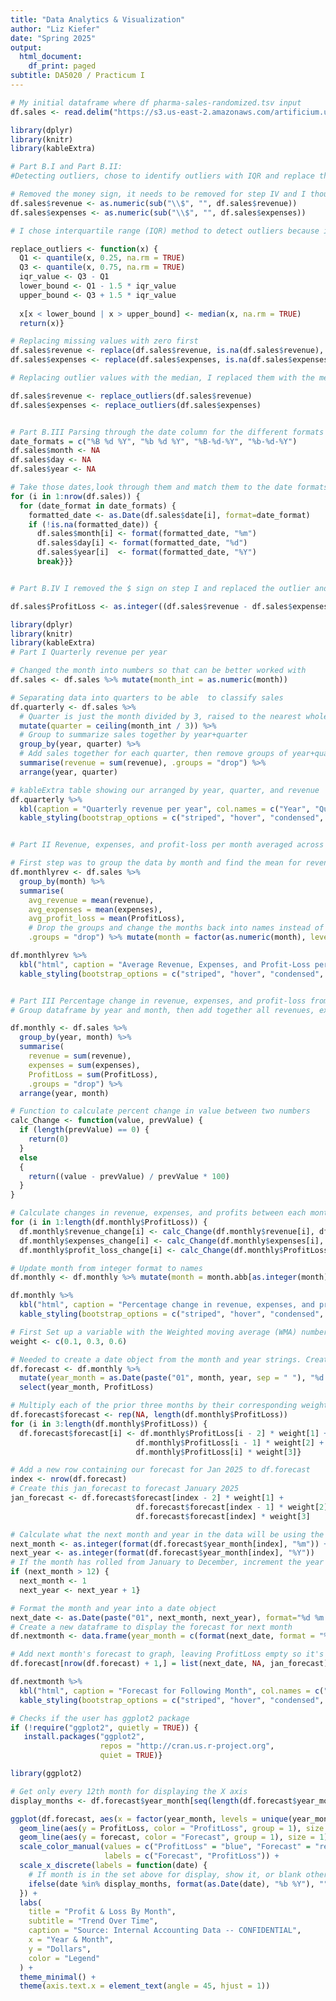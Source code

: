 ```yaml
---
title: "Data Analytics & Visualization"
author: "Liz Kiefer"
date: "Spring 2025"
output:
  html_document:
    df_print: paged
subtitle: DA5020 / Practicum I
---
```




```r

# My initial dataframe where df pharma-sales-randomized.tsv input 
df.sales <- read.delim("https://s3.us-east-2.amazonaws.com/artificium.us/datasets/pharma-sales-randomized.tsv",  header = TRUE, sep = "\t", stringsAsFactors = FALSE)
```

```r
library(dplyr)
library(knitr)
library(kableExtra)

# Part B.I and Part B.II: 
#Detecting outliers, chose to identify outliers with IQR and replace them with the median.

# Removed the money sign, it needs to be removed for step IV and I thought it would be easiest to remove it first thing.
df.sales$revenue <- as.numeric(sub("\\$", "", df.sales$revenue))
df.sales$expenses <- as.numeric(sub("\\$", "", df.sales$expenses))

# I chose interquartile range (IQR) method to detect outliers because in previous statistics class we used IQR to detect outliers, and it made sense to me, it is simple and I would be able to do it in r by making a function for it and I think it detects outliers properly.  

replace_outliers <- function(x) {
  Q1 <- quantile(x, 0.25, na.rm = TRUE)
  Q3 <- quantile(x, 0.75, na.rm = TRUE)
  iqr_value <- Q3 - Q1
  lower_bound <- Q1 - 1.5 * iqr_value
  upper_bound <- Q3 + 1.5 * iqr_value
  
  x[x < lower_bound | x > upper_bound] <- median(x, na.rm = TRUE)
  return(x)}

# Replacing missing values with zero first 
df.sales$revenue <- replace(df.sales$revenue, is.na(df.sales$revenue), 0)
df.sales$expenses <- replace(df.sales$expenses, is.na(df.sales$expenses), 0)

# Replacing outlier values with the median, I replaced them with the median because the median is not able to be skewed like the mean is by the outliers. I did not remove the outliers because I thought If I removed data, our data was already so small that it would become inaccurate.

df.sales$revenue <- replace_outliers(df.sales$revenue)
df.sales$expenses <- replace_outliers(df.sales$expenses)


# Part B.III Parsing through the date column for the different formats we may encounter. I did this first to be able to write a for loop that checks for the different formats. I also set up empty columns for month, day and year
date_formats = c("%B %d %Y", "%b %d %Y", "%B-%d-%Y", "%b-%d-%Y")
df.sales$month <- NA
df.sales$day <- NA
df.sales$year <- NA

# Take those dates,look through them and match them to the date formats above, then put them in their proper column.
for (i in 1:nrow(df.sales)) {
  for (date_format in date_formats) {
    formatted_date <- as.Date(df.sales$date[i], format=date_format)
    if (!is.na(formatted_date)) {
      df.sales$month[i] <- format(formatted_date, "%m")
      df.sales$day[i] <- format(formatted_date, "%d")
      df.sales$year[i]  <- format(formatted_date, "%Y")
      break}}}


# Part B.IV I removed the $ sign on step I and replaced the outlier and NA characters with my median number. Therefore this was an easy math of subtracting revenue by expenses and multiplying it by 1000 and putting them into a column.

df.sales$ProfitLoss <- as.integer((df.sales$revenue - df.sales$expenses) * 1000)

```


```r

library(dplyr)
library(knitr)
library(kableExtra)
# Part I Quarterly revenue per year

# Changed the month into numbers so that can be better worked with 
df.sales <- df.sales %>% mutate(month_int = as.numeric(month))

# Separating data into quarters to be able  to classify sales 
df.quarterly <- df.sales %>%
  # Quarter is just the month divided by 3, raised to the nearest whole number
  mutate(quarter = ceiling(month_int / 3)) %>%
  # Group to summarize sales together by year+quarter
  group_by(year, quarter) %>%
  # Add sales together for each quarter, then remove groups of year+quarter after summarizing
  summarise(revenue = sum(revenue), .groups = "drop") %>%
  arrange(year, quarter)

# kableExtra table showing our arranged by year, quarter, and revenue
df.quarterly %>%
  kbl(caption = "Quarterly revenue per year", col.names = c("Year", "Quarter", "Revenue (Thousand \\$)")) %>%
  kable_styling(bootstrap_options = c("striped", "hover", "condensed", "responsive"))


# Part II Revenue, expenses, and profit-loss per month averaged across the years

# First step was to group the data by month and find the mean for revenue, expenses, and profit loss
df.monthlyrev <- df.sales %>%
  group_by(month) %>%
  summarise(
    avg_revenue = mean(revenue),
    avg_expenses = mean(expenses),
    avg_profit_loss = mean(ProfitLoss), 
    # Drop the groups and change the months back into names instead of numbers, because previously I changed them into numbers to be able to use          them for part I 
    .groups = "drop") %>% mutate(month = factor(as.numeric(month), levels = 1:12, labels = month.name))

df.monthlyrev %>%
  kbl("html", caption = "Average Revenue, Expenses, and Profit-Loss per Month", digits=2, col.names = c("Month", "Revenue Average (Thousand \\$)", "Expenses Average (Thousand \\$)", "Profit/Loss Average (\\$)")) %>%
  kable_styling(bootstrap_options = c("striped", "hover", "condensed", "responsive"))


# Part III Percentage change in revenue, expenses, and profit-loss from the prior month for each year
# Group dataframe by year and month, then add together all revenues, expenses, and profits for each year+month

df.monthly <- df.sales %>%
  group_by(year, month) %>%
  summarise(
    revenue = sum(revenue),
    expenses = sum(expenses),
    ProfitLoss = sum(ProfitLoss),
    .groups = "drop") %>%
  arrange(year, month)

# Function to calculate percent change in value between two numbers
calc_Change <- function(value, prevValue) {
  if (length(prevValue) == 0) {
    return(0)
  }
  else
  {
    return((value - prevValue) / prevValue * 100)
  }
}

# Calculate changes in revenue, expenses, and profits between each month using the calc_Change function
for (i in 1:length(df.monthly$ProfitLoss)) {
  df.monthly$revenue_change[i] <- calc_Change(df.monthly$revenue[i], df.monthly$revenue[i - 1])
  df.monthly$expenses_change[i] <- calc_Change(df.monthly$expenses[i], df.monthly$expenses[i - 1])
  df.monthly$profit_loss_change[i] <- calc_Change(df.monthly$ProfitLoss[i], df.monthly$ProfitLoss[i - 1])}

# Update month from integer format to names
df.monthly <- df.monthly %>% mutate(month = month.abb[as.integer(month)])

df.monthly %>%
  kbl("html", caption = "Percentage change in revenue, expenses, and profit-loss from the prior month for each year", digits=2, col.names = c("Year", "Month", "Revenue (Thousand \\$)", "Expenses (Thousand \\$)", "Profit/Loss Average (\\$)", "Change in Revenue (%)", "Change in Expenses (%)", "Change in Profit/Loss (%)")) %>%
  kable_styling(bootstrap_options = c("striped", "hover", "condensed", "responsive"))
```

```r
# First Set up a variable with the Weighted moving average (WMA) numbers to be able to use it in my for loop
weight <- c(0.1, 0.3, 0.6)

# Needed to create a date object from the month and year strings. Create a new data frame that will contain the year+month in one column, the profit loss in a column, and the forecast in a column because in part E we need it for the graph.
df.forecast <- df.monthly %>%
  mutate(year_month = as.Date(paste("01", month, year, sep = " "), "%d %b %Y")) %>%
  select(year_month, ProfitLoss)

# Multiply each of the prior three months by their corresponding weight and sum those values to obtain the forecast and add it to the df.forecast.
df.forecast$forecast <- rep(NA, length(df.monthly$ProfitLoss))
for (i in 3:length(df.monthly$ProfitLoss)) {
  df.forecast$forecast[i] <- df.monthly$ProfitLoss[i - 2] * weight[1] + 
                            df.monthly$ProfitLoss[i - 1] * weight[2] + 
                            df.monthly$ProfitLoss[i] * weight[3]}

# Add a new row containing our forecast for Jan 2025 to df.forecast 
index <- nrow(df.forecast)
# Create this jan_forecast to forecast January 2025
jan_forecast <- df.forecast$forecast[index - 2] * weight[1] + 
                            df.forecast$forecast[index - 1] * weight[2] + 
                            df.forecast$forecast[index] * weight[3]

# Calculate what the next month and year in the data will be using the final month in df.forecast
next_month <- as.integer(format(df.forecast$year_month[index], "%m")) + 1
next_year <- as.integer(format(df.forecast$year_month[index], "%Y"))
# If the month has rolled from January to December, increment the year
if (next_month > 12) {
  next_month <- 1
  next_year <- next_year + 1}

# Format the month and year into a date object
next_date <- as.Date(paste("01", next_month, next_year), format="%d %m %Y")
# Create a new dataframe to display the forecast for next month
df.nextmonth <- data.frame(year_month = c(format(next_date, format = "%b %Y")), forecast = c(jan_forecast))

# Add next month's forecast to graph, leaving ProfitLoss empty so it's not displayed on the graph
df.forecast[nrow(df.forecast) + 1,] = list(next_date, NA, jan_forecast) 

df.nextmonth %>%
  kbl("html", caption = "Forecast for Following Month", col.names = c("Year/Month", "Forecast (\\$)")) %>%
  kable_styling(bootstrap_options = c("striped", "hover", "condensed", "responsive"))
```

```r
# Checks if the user has ggplot2 package
if (!require("ggplot2", quietly = TRUE)) {
   install.packages("ggplot2", 
                    repos = "http://cran.us.r-project.org", 
                    quiet = TRUE)}

library(ggplot2)

# Get only every 12th month for displaying the X axis
display_months <- df.forecast$year_month[seq(length(df.forecast$year_month), 1, by = -12)]

ggplot(df.forecast, aes(x = factor(year_month, levels = unique(year_month)))) +
  geom_line(aes(y = ProfitLoss, color = "ProfitLoss", group = 1), size = 1) +
  geom_line(aes(y = forecast, color = "Forecast", group = 1), size = 1) +
  scale_color_manual(values = c("ProfitLoss" = "blue", "Forecast" = "red"), 
                     labels = c("Forecast", "ProfitLoss")) + 
  scale_x_discrete(labels = function(date) {
    # If month is in the set above for display, show it, or blank otherwise
    ifelse(date %in% display_months, format(as.Date(date), "%b %Y"), "")
  }) +
  labs(
    title = "Profit & Loss By Month",
    subtitle = "Trend Over Time",
    caption = "Source: Internal Accounting Data -- CONFIDENTIAL",
    x = "Year & Month",
    y = "Dollars",
    color = "Legend"
  ) +
  theme_minimal() +
  theme(axis.text.x = element_text(angle = 45, hjust = 1))

```
